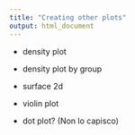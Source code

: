 ```yaml
---
title: "Creating other plots"
output: html_document
---
```


* density plot 
* density plot by group
* surface 2d
* violin plot


* dot plot? (Non lo capisco)